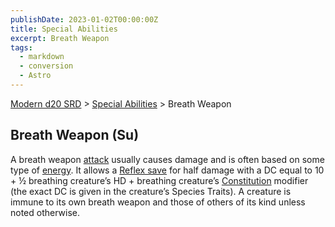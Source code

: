 ```yaml
---
publishDate: 2023-01-02T00:00:00Z
title: Special Abilities
excerpt: Breath Weapon
tags:
  - markdown
  - conversion
  - Astro
---
```


[Modern d20 SRD](/#modernD20) > [Special Abilities](modern-d20-srd-special-abilities-index) > Breath Weapon

## Breath Weapon (Su)

A breath weapon [attack](modern-d20-srd-combat-attack-actions) usually causes damage and is often based on some type of [energy](modern-d20-srd-environment-hazards-index). It allows a [Reflex save](modern-d20-srd-basics-saving-throws) for half damage with a DC equal to 10 + ½ breathing creature’s HD + breathing creature’s [Constitution](modern-d20-srd-basics-ability-scores) modifier (the exact DC is given in the creature’s Species Traits). A creature is immune to its own breath weapon and those of others of its kind unless noted otherwise.
